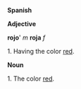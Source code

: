 '''Spanish'''


'''Adjective'''


'''rojo'''' '' m'' ''' roja'''  ''f''


1. Having the color [[red]].



'''Noun'''


1. The color [[red]].